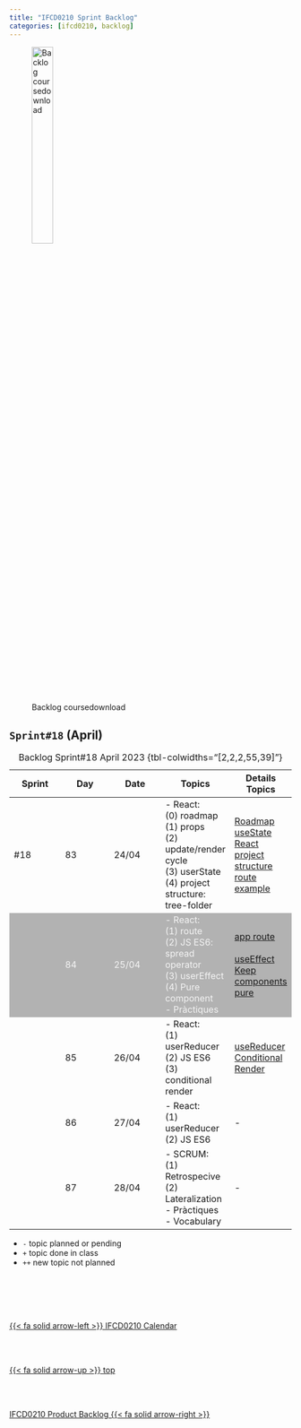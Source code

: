 ```yaml
---
title: "IFCD0210 Sprint Backlog"
categories: [ifcd0210, backlog]
---
```


<style>
tr:nth-child(2) {
  background-color: #b2b2b2!important;
  color: #f4f4f4!important;
}
</style>


![Backlog coursedownload](/images/home/backlog.jpg){width="30%"}

## ``Sprint#18`` (April)

::: {.column-page-right}
| Sprint | Day | Date | Topics |  Details Topics |
| -- | -- | -- | -- | -- |
| #18 | 83 | 24/04 | - React: </br>  (0) roadmap </br>  (1) props </br> (2) update/render cycle </br> (3) userState </br> (4) project structure: tree-folder </br>  | [Roadmap](/images/reactjs/roadmap.png){width="20%"} </br> [useState](/reactjs/reactjs-hook-state.qmd) </br> [React project structure](/reactjs/reactjs-what-create.qmd#reactjs-project-structure) </br> [route example](https://codesandbox.io/s/to-do-11-hh9efc){.external} |
|  | 84 | 25/04 | - React: </br> (1) route </br> (2) JS ES6: spread operator </br> (3) userEffect </br> (4) Pure component  </br>  - Pràctiques </br> | [app route](/reactjs/reactjs-app-router.qmd) </br> </br> [useEffect](/reactjs/reactjs-hook-effect.qmd) </br> [Keep components pure](/reactjs/reactjs-what-props.qmd#keep-components-pure)|
|  | 85 | 26/04 | - React: </br> (1) userReducer </br> (2) JS ES6 </br> (3) conditional render | [useReducer](/reactjs/reactjs-hook-reducer.qmd) </br> [Conditional Render](/reactjs/reactjs-app-conditional-render.qmd) |
|  | 86 | 27/04 | - React: </br> (1) userReducer </br> (2) JS ES6 </br> | - |
|  | 87 | 28/04 | - SCRUM: </br> (1) Retrospecive </br>  (2) Lateralization </br> - Pràctiques </br> - Vocabulary </br> | - |
: Backlog Sprint#18 April 2023 {tbl-colwidths="[2,2,2,55,39]"}
:::

::: {.callout-note}
- `-` topic planned or pending
- `+` topic done in class
- `++` new topic not planned
:::



<!--- navLinks -->
<br><br>
<div class=row>
<br>
<div class='column left previous'>
<br>
[{{< fa solid arrow-left >}} IFCD0210 Calendar](/ifcd0210/ifcd0210calendar.qmd)
<br>
</div>
<br>
<div class='column center'>
<br>
[{{< fa solid arrow-up >}} top](#top)
<br>
</div>
<br>
<div class='column right next'>
<br>
[IFCD0210 Product Backlog  {{< fa solid arrow-right >}}](/ifcd0210/ifcd0210backlog-product.qmd)
<br>
</div>
<br>
</div>
